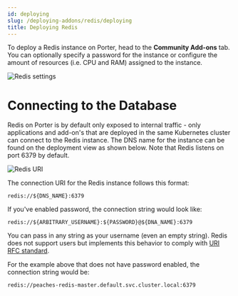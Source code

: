 ```yaml
---
id: deploying
slug: /deploying-addons/redis/deploying
title: Deploying Redis
---
```


To deploy a Redis instance on Porter, head to the **Community Add-ons** tab. You can optionally specify a password for the instance or configure the amount of resources (i.e. CPU and RAM) assigned to the instance.

![Redis settings](https://files.readme.io/3274ddb-Screen_Shot_2021-03-19_at_12.26.26_PM.png "Screen Shot 2021-03-19 at 12.26.26 PM.png")

# Connecting to the Database

Redis on Porter is by default only exposed to internal traffic - only applications and add-on's that are deployed in the same Kubernetes cluster can connect to the Redis instance. The DNS name for the instance can be found on the deployment view as shown below. Note that Redis listens on port 6379 by default.

![Redis URI](https://files.readme.io/d0d7317-Screen_Shot_2021-03-19_at_12.27.42_PM.png "Screen Shot 2021-03-19 at 12.27.42 PM.png")

The connection URI for the Redis instance follows this format:

```
redis://${DNS_NAME}:6379
```

If you've enabled password, the connection string would look like:

```
redis://${ARBITRARY_USERNAME}:${PASSWORD}@${DNA_NAME}:6379
```

You can pass in any string as your username (even an empty string). Redis does not support users but implements this behavior to comply with [URI RFC standard](https://tools.ietf.org/html/rfc3986).

For the example above that does not have password enabled, the connection string would be:

```
redis://peaches-redis-master.default.svc.cluster.local:6379
```
